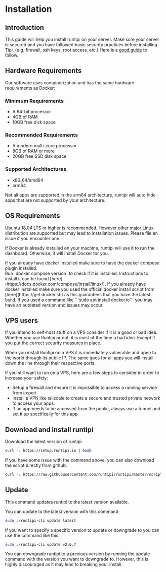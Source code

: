 
# Installation

## Introduction

This guide will help you install runtipi on your server. Make sure your server is secured and you have followed basic security practices before installing Tipi. (e.g. firewall, ssh keys, root access, etc.) Here is a [good guide](https://www.tecmint.com/initial-ubuntu-server-setup-guide/) to follow.

## Hardware Requirements

Our software uses containerization and has the same hardware requirements as Docker:

### Minimum Requirements

- A 64-bit processor
- 4GB of RAM
- 10GB free disk space

### Recommended Requirements

- A modern multi-core processor
- 8GB of RAM or more
- 20GB free SSD disk space

### Supported Architectures

- x86_64/amd64
- arm64

<Callout>
  Not all apps are supported in the arm64 architecture, runtipi will auto hide apps that are not
  supported by your architecture.
</Callout>

## OS Requirements

Ubuntu 18.04 LTS or higher is recommended. However other major Linux distribution are supported but may lead to installation issues.
Please file an issue if you encounter one.

If Docker is already installed on your machine, runtipi will use it to run the dashboard. Otherwise, it will install Docker for you.

<Callout type="warning">
  If you already have docker installed make sure to have the docker compose plugin installed.
  <br />
  Run `docker compose version` to check if it is installed. Instructions to install it can be found
  [here](https://docs.docker.com/compose/install/linux/).
</Callout>

<Callout type="warning">
  If you already have docker installed make sure you used the official docker install script from
  [here](https://get.docker.sh) as this guarantees that you have the latest build. If you used a
  command like ```sudo apt install docker.io``` you may have an outdated version and issues may
  occur.
</Callout>

## VPS users

If you intend to self-host stuff on a VPS consider if it is a good or bad idea. Whether you use Runtipi or not, it is most of the time a bad idea. Except if you put the correct security measures in place.

When you install Runtipi on a VPS it is immediately vulnerable and open to the world through its public IP. The same goes for all apps you will install down the line through their respective ports.

If you still want to run on a VPS, here are a few steps to consider in order to increase your safety:

- Setup a firewall and ensure it is impossible to access a running service from ip:port
- Install a VPN like tailscale to create a secure and trusted private network to access your apps.
- If an app needs to be accessed from the public, always use a tunnel and set it up specifically for this app

## Download and install runtipi

Download the latest version of runtipi:

```bash
curl -L https://setup.runtipi.io | bash
```

If you have some issue with the command above, you can also download the script directly from github:

```bash
curl -L https://raw.githubusercontent.com/runtipi/runtipi/master/scripts/install.sh | bash
```

## Update

This command updates runtipi to the latest version available.

You can update to the latest version with this command:

```bash
sudo ./runtipi-cli update latest
```

If you want to specify a specific version to update or downgrade to you can use the command
like this:

```bash
sudo ./runtipi-cli update v2.0.7
```

<Callout type="warning">
  You can downgrade runtipi to a previous version by running the update command with the version you
  want to downgrade to. However, this is highly discouraged as it may lead to breaking your install.
</Callout>
